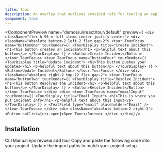 ```yaml
---
title: Tour
description: An overlay that outlines provided refs for touring an application.
component: true
---
```


<ComponentPreview
  name="demos/ui/react/tour/default"
  preview={` <div className="flex h-96 w-full items-center justify-center">
         <div className="absolute bottom-2 left-2 flex gap-2">
            <tour.TourFocus
               name="buttonOne"
               tourRender={(
                  <TourDisplay title="Create Incident">
                     <h1>This button creates an incident</h1>
                     <p>helpful text about this button</p>
                  </TourDisplay>
               )}
            >
               <Button>Create Incident</Button>
            </tour.TourFocus>
            <tour.TourFocus
               name="buttonFour"
               tourRender={(
                  <TourDisplay title="Update Incident">
                     <h1>This button pushes your updates</h1>
                     <p>helpful text about this button</p>
                  </TourDisplay>
               )}
            >
               <Button>Update Incident</Button>
            </tour.TourFocus>
         </div>
         <div className="absolute right-2 top-12 flex gap-2">
            <tour.TourFocus
               name="buttonTwo"
               tourRender={(
                  <TourDisplay title="Resolve Incident">
                     <h1>This button Resolves the Incident</h1>
                     <p>helpful text about this button</p>
                  </TourDisplay>
               )}
            >
               <Button>Resolve Incident</Button>
            </tour.TourFocus>
         </div>
         <div>
            <tour.TourFocus
               name="emailInput"
               tourRender={(
                  <TourDisplay title="Email Input">
                     <h1>This is where you put incident info</h1>
                     <p>helpful text about this input</p>
                  </TourDisplay>
               )}
            >
               <TextField type="email" placeholder="Email" />
            </tour.TourFocus>
         </div>
         <div className="absolute bottom-2 right-2">
            <Button onClick={ctx.open}>Open Tour</Button>
         </div>
      </div>`}
/>

## Installation

<Tabs defaultValue="cli">
<TabsList>
<TabsTrigger value="cli">
CLI
</TabsTrigger>
<TabsTrigger value="manual">  
Manual
</TabsTrigger>
</TabsList>

<TabsContent value="cli">
<Bash>
<BashCommand>npx</BashCommand> revueui add tour
</Bash>
</TabsContent>

<TabsContent value="manual">
<Steps>
  <Step>Copy and paste the following code into your project.</Step>
  <ComponentSource name={["ui/react/tour"]} extension={["tsx"]} />
  <Step>Update the import paths to match your project setup.</Step>
</Steps>
</TabsContent>
</Tabs>

